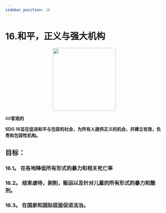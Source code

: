 ```yaml
---
sidebar_position: 16
---
```

# 16.和平，正义与强大机构
<p align="center"><img src="https://www.un.org/sustainabledevelopment/wp-content/uploads/2019/08/E-Goal-16-1024x1024.png" width="200" height="200"/></p>

##**客观的**

**SDG 16旨在促进和平与包容的社会，为所有人提供正义的机会，并建立有效，负责和包容性机构。**

 ## 目标： 
    
 ### 16.1。 在各地降低所有形式的暴力和相关死亡率 

 ### 16.2。 结束虐待，剥削，贩运以及针对儿童的所有形式的暴力和酷刑。 

 ### 16.3。 在国家和国际层面促进法治。